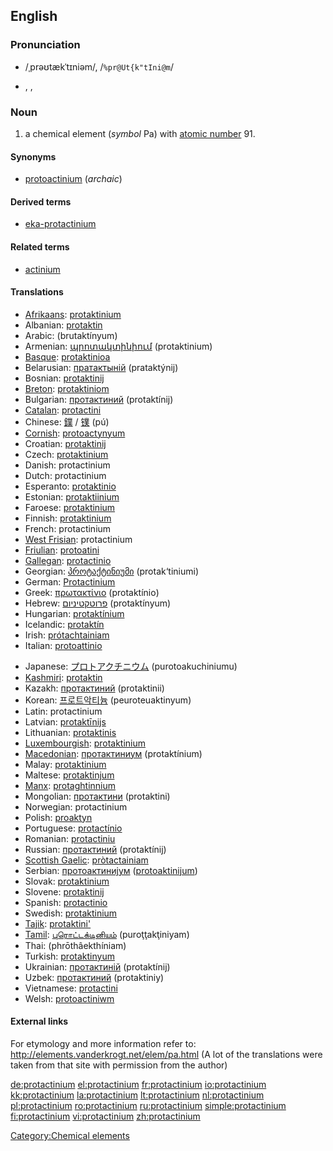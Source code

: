 {{also|Protactinium}}
==English==
{{elements|Pa|thorium|Th|uranium|U}}

===Pronunciation===
* {{a|RP}} /ˌprəʊtækˈtɪniəm/, /<tt>%pr@Ut{k"tIni@m</tt>/
* {{a|US}} {{enPR|prō"tăktĭ'nēəm}}, {{IPA|/ˌproʊtækˈtɪniəm/}}, {{SAMPA|/%proUt{k"tIni@m/}}

===Noun===
{{en-noun|-}}
{{wikipedia}}

# a chemical element (''symbol'' Pa) with [[atomic number]] 91.

====Synonyms====
* [[protoactinium]] (''archaic'')

====Derived terms====
* [[eka-protactinium]]

====Related terms====
* [[actinium]]

====Translations====
{{top}}
* [[Afrikaans]]: [[protaktinium]]
* Albanian: [[protaktin]]
* Arabic: {{Arab|[[بروتكتنيوم]]}} (brutaktínyum) {{m}}
* Armenian: [[պրոտակտինիում]] (protaktinium)
* [[Basque]]: [[protaktinioa]]
* Belarusian: [[пратактынiй]] (prataktýnij) {{m}}
* Bosnian: [[protaktinij]]
* [[Breton]]: [[protaktiniom]]
* Bulgarian: [[протактиний]] (protaktínij) {{m}}
* [[Catalan]]: [[protactini]]
* Chinese: [[鏷]] / [[镤]] (pú)
* [[Cornish]]: [[protoactynyum]]
* Croatian: [[protaktinij]]
* Czech: [[protaktinium]]
* Danish: protactinium
* Dutch: protactinium {{n}}
* Esperanto: [[protaktinio]]
* Estonian: [[protaktiinium]]
* Faroese: [[protaktinium]]
* Finnish: [[protaktinium]]
* French: protactinium {{m}}
* [[West Frisian]]: protactinium
* [[Friulian]]: [[protoatini]]
* [[Gallegan]]: [[protactinio]]
* Georgian: [[პროტაქტინიუმი]] (protak‘tiniumi)
* German: [[Protactinium]] {{n}}
* Greek: [[πρωτακτίνιο]] (protaktínio) {{n}}
* Hebrew: [[פרוטקטיניום]] (protaktínyum)
* Hungarian: [[protaktínium]]
* Icelandic: [[protaktín]]
* Irish: [[prótachtainiam]]
* Italian: [[protoattinio]] {{m}}
{{mid}}
* Japanese: [[プロトアクチニウム]] (purotoakuchiniumu)
* [[Kashmiri]]: [[protaktin]]
* Kazakh: [[протактиний]] (protaktinii)
* Korean: [[프로트악티늄]] (peuroteuaktinyum)
* Latin: protactinium
* Latvian: [[protaktīnijs]]
* Lithuanian: [[protaktinis]]
* [[Luxembourgish]]: [[protaktinium]]
* [[Macedonian]]: [[протактиниум]] (protaktínium) {{m}}
* Malay: [[protaktinium]]
* Maltese: [[protaktinjum]]
* [[Manx]]: [[protaghtinnium]]
* Mongolian: [[протактини]] (protaktini)
* Norwegian: protactinium
* Polish: [[proaktyn]] {{m}}
* Portuguese: [[protactínio]] {{m}}
* Romanian: [[protactiniu]] {{n}}
* Russian: [[протактиний]] (protaktínij) {{m}}
* [[Scottish Gaelic]]: [[pròtactainiam]]
* Serbian: [[протоактиниjум]] ([[protoaktinijum]]) {{m}}
* Slovak: [[protaktinium]]
* Slovene: [[protaktinij]]
* Spanish: [[protactinio]] {{m}}
* Swedish: [[protaktinium]]
* [[Tajik]]: [[protaktini']]
* [[Tamil]]: [[புரொட்டக்டினியம்]] (puroţţakţiniyam)
* Thai: {{Thai|[[โพรแทกทิเนียม]]}} (phrōthâekthíniam)
* Turkish: [[protaktinyum]]
* Ukrainian: [[протактинiй]] (protaktínij) {{m}}
* Uzbek: [[протактиний]] (protaktiniy)
* Vietnamese: [[protactini]]
* Welsh: [[protoactiniwm]]
{{bottom}}

====External links====
For etymology and more information refer to:
http://elements.vanderkrogt.net/elem/pa.html
(A lot of the translations were taken from that site with permission from the author)

[[Category:Chemical elements]]

[[de:protactinium]]
[[el:protactinium]]
[[fr:protactinium]]
[[io:protactinium]]
[[kk:protactinium]]
[[la:protactinium]]
[[lt:protactinium]]
[[nl:protactinium]]
[[pl:protactinium]]
[[ro:protactinium]]
[[ru:protactinium]]
[[simple:protactinium]]
[[fi:protactinium]]
[[vi:protactinium]]
[[zh:protactinium]]